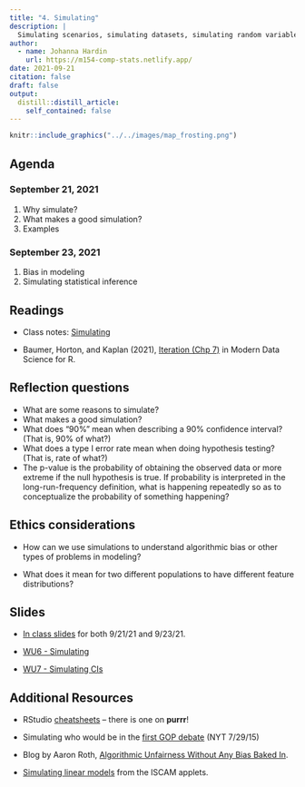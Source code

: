 ```yaml
---
title: "4. Simulating"
description: |
  Simulating scenarios, simulating datasets, simulating random variables.
author:
  - name: Johanna Hardin
    url: https://m154-comp-stats.netlify.app/  
date: 2021-09-21
citation: false
draft: false
output:
  distill::distill_article:
    self_contained: false
---
```



```r
knitr::include_graphics("../../images/map_frosting.png")
```



## Agenda <i class="fas fa-calendar-alt" target="_blank"></i>

### September 21, 2021

1. Why simulate?
2. What makes a good simulation?
3. Examples



### September 23, 2021

1. Bias in modeling
2. Simulating statistical inference

## Readings <i class="fas fa-book-open"></i> 

* Class notes: <a href = "http://st47s.com/Math154/Notes/sims.html" target= "_blank">Simulating</a>

* Baumer, Horton, and Kaplan (2021), <a href = "https://mdsr-book.github.io/mdsr2e/ch-iteration.html" target = "_blank">Iteration (Chp 7)</a> in Modern Data Science for R.


## Reflection questions <i class="fas fa-lightbulb"></i>

* What are some reasons to simulate?
* What makes a good simulation?
* What does "90%" mean when describing a 90% confidence interval?   (That is, 90% of what?)
* What does a type I error rate mean when doing hypothesis testing?  (That is, rate of what?)
* The p-value is the probability of obtaining the observed data or more extreme if the null hypothesis is true.  If probability is interpreted in the long-run-frequency definition, what is happening repeatedly  so as to conceptualize the probability of something happening?

## Ethics considerations <i class="fas fa-balance-scale"></i> 

* How can we use simulations to understand algorithmic bias or other types of problems in modeling?

* What does it mean for two different populations to have different feature distributions?

## Slides <i class="fas fa-desktop"></i> 


* <a href = "https://m154-comp-stats.netlify.app/slides/2021-09-21-simulating" target = "_blank">In class slides</a> for both 9/21/21 and 9/23/21.

* <a href = "https://m154-comp-stats.netlify.app/slides/Math154_WU6_sim.pdf" target = "_blank">WU6 - Simulating</a>

* <a href = "https://m154-comp-stats.netlify.app/slides/Math154_WU7_simCI.pdf" target = "_blank">WU7 - Simulating CIs</a>

## Additional Resources <i class="fas fa-laptop"></i> 


* RStudio <a href = "https://www.rstudio.com/resources/cheatsheets/" target = "_blank">cheatsheets</a> -- there is one on **purrr**!

* Simulating who would be in the [first GOP debate](http://www.nytimes.com/interactive/2015/07/21/upshot/election-2015-the-first-gop-debate-and-the-role-of-chance.html)  (NYT 7/29/15)

* Blog by Aaron Roth, [Algorithmic Unfairness Without Any Bias Baked In](http://aaronsadventures.blogspot.com/2019/01/discussion-of-unfairness-in-machine.html).  

* [Simulating linear models](http://www.rossmanchance.com/applets/2021/regshuffle/regshuffle.htm) from the ISCAM applets.





